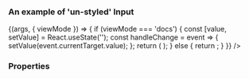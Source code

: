 
<Meta title="DCXLibrary/Form/Radio" component={FormRadioLive} />

### An example of 'un-styled' Input

<Canvas>
  <Story name="un-styled">
    {(args, { viewMode }) => {
      if (viewMode === 'docs') {
        const [value, setValue] = React.useState('');
        const handleChange = event => {
          setValue(event.currentTarget.value);
        };
        return (
          <FormRadio
            label="text example"
            name="group1"
            value="value"
            id="radio-1"
            onChange={handleChange}
          />
        );
      } else {
        return <FormRadioLive />;
      }
    }}
    />
  </Story>
</Canvas>

### Properties

<Props of={FormRadio} />
